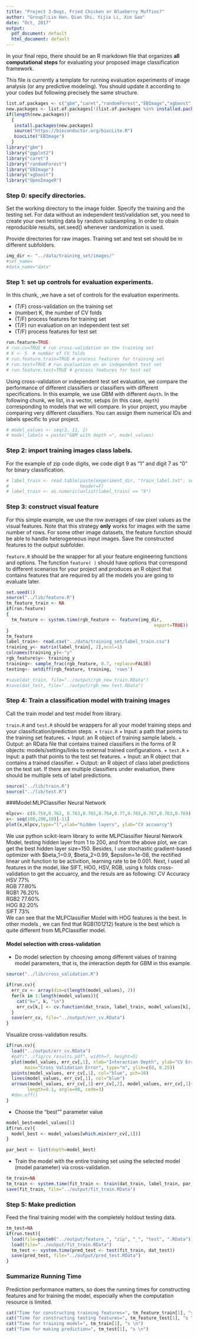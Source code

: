 ```yaml
---
title: "Project 3-Dogs, Fried Chicken or Blueberry Muffins?"
author: "Group7:Lin Han，Qian Shi, Yijia Li, Xin Gao"
date: "Oct, 2017"
output:
  pdf_document: default
  html_document: default
---
```

In your final repo, there should be an R markdown file that organizes **all computational steps** for evaluating your proposed image classification framework. 

This file is currently a template for running evaluation experiments of image analysis (or any predictive modeling). You should update it according to your codes but following precisely the same structure. 

```r
list.of.packages <- c("gbm","caret","randomForest","EBImage","xgboost","OpenImageR")
new.packages <- list.of.packages[!(list.of.packages %in% installed.packages()[,"Package"])]
if(length(new.packages))
  {
   install.packages(new.packages)
   source("https://bioconductor.org/biocLite.R")
   biocLite("EBImage")
  }
library("gbm")
library("ggplot2")
library("caret")
library("randomForest")
library("EBImage")
library("xgboost")
library("OpenImageR")
```

### Step 0: specify directories.

Set the working directory to the image folder. Specify the training and the testing set. For data without an independent test/validation set, you need to create your own testing data by random subsampling. In order to obain reproducible results, set.seed() whenever randomization is used. 


Provide directories for raw images. Training set and test set should be in different subfolders. 
```r
img_dir <- "../data/training_set/images/"
#set_name=
#data_name="data"
```

### Step 1: set up controls for evaluation experiments.

In this chunk, ,we have a set of controls for the evaluation experiments. 

+ (T/F) cross-validation on the training set
+ (number) K, the number of CV folds
+ (T/F) process features for training set
+ (T/F) run evaluation on an independent test set
+ (T/F) process features for test set

```r
run.feature=TRUE
# run.cv=TRUE # run cross-validation on the training set
# K <- 5  # number of CV folds
# run.feature.train=TRUE # process features for training set
# run.test=TRUE # run evaluation on an independent test set
# run.feature.test=TRUE # process features for test set
```

Using cross-validation or independent test set evaluation, we compare the performance of different classifiers or classifiers with different specifications. In this example, we use GBM with different `depth`. In the following chunk, we list, in a vector, setups (in this case, `depth`) corresponding to models that we will compare. In your project, you maybe comparing very different classifiers. You can assign them numerical IDs and labels specific to your project. 

```r
# model_values <- seq(3, 11, 2)
# model_labels = paste("GBM with depth =", model_values)
```

### Step 2: import training images class labels.

For the example of zip code digits, we code digit 9 as "1" and digit 7 as "0" for binary classification.

```r
# label_train <- read.table(paste(experiment_dir, "train_label.txt", sep=""),
#                           header=F)
# label_train <- as.numeric(unlist(label_train) == "9")
```

### Step 3: construct visual feature

For this simple example, we use the row averages of raw pixel values as the visual features. Note that this strategy **only** works for images with the same number of rows. For some other image datasets, the feature function should be able to handle heterogeneous input images. Save the constructed features to the output subfolder.

`feature.R` should be the wrapper for all your feature engineering functions and options. The function `feature( )` should have options that correspond to different scenarios for your project and produces an R object that contains features that are required by all the models you are going to evaluate later. 

```r
set.seed(1)
source("../lib/feature.R")
tm_feature_train <- NA
if(run.feature)
{
  tm_feature <- system.time(rgb_feature <- feature(img_dir, 
                                                        export=TRUE))
}
tm_feature
label_train<- read.csv("../data/training_set/label_train.csv")
training_y<- matrix(label_train[, 2],ncol=1)
colnames(training_y)<-"y"
rgb_feature$y<- training_y
training<- sample_frac(rgb_feature, 0.7, replace=FALSE)
testing<- setdiff(rgb_feature, training, 'rows')

#save(dat_train, file="../output/rgb_new_train.RData")
#save(dat_test, file="../output/rgb_new_test.RData")
```

### Step 4: Train a classification model with training images
Call the train model and test model from library. 

`train.R` and `test.R` should be wrappers for all your model training steps and your classification/prediction steps. 
+ `train.R`
  + Input: a path that points to the training set features.
  + Input: an R object of training sample labels.
  + Output: an RData file that contains trained classifiers in the forms of R objects: models/settings/links to external trained configurations.
+ `test.R`
  + Input: a path that points to the test set features.
  + Input: an R object that contains a trained classifier.
  + Output: an R object of class label predictions on the test set. If there are multiple classifiers under evaluation, there should be multiple sets of label predictions. 
```r
source("../lib/train.R")
source("../lib/test.R")
```


###Model:MLPClassifier Neural Network
```r
mlpcv<- c(0.759,0.762, 0.763,0.765,0.764,0.77,0.765,0.767,0.763,0.769)
x<- seq(100,200,10)[-11]
plot(x,mlpcv,type="l",xlab="hidden layers", ylab="CV accuarcy")
```
We use python scikit-learn library to write MLPClassifier Neural Network Model, testing hidden layer from 1 to 200, and from the above plot, we can get the best hidden layer size=150. Besides, I use stochastic gradient-based optimizer with $beta_1=0.9, $beta_2=0.99, $epsilon=1e-08, the rectified linear unit function to be activition, learning rate to be 0.001. Next, I used all features in the model, like SIFT, HOG, HSV, RGB, using k folds cross-validation to get the accuarcy, and the resuls are as following:
	     CV	Accuracy    
HSV  	       77%	        
RGB	       77.80%	    
RGB1	       76.20%	     
RGB2	       77.60%       
HOG	       82.20%	      
SIFT	       73%	        
We can see that the MLPClassifier Model with HOG features is the best. In other models , we can find that RGB(10*12*12) feature is the best which is quite different from MLPClassifier model.


#### Model selection with cross-validation
* Do model selection by choosing among different values of training model parameters, that is, the interaction depth for GBM in this example. 
```r
source("../lib/cross_validation.R")

if(run.cv){
  err_cv <- array(dim=c(length(model_values), 2))
  for(k in 1:length(model_values)){
    cat("k=", k, "\n")
    err_cv[k,] <- cv.function(dat_train, label_train, model_values[k], K)
  }
  save(err_cv, file="../output/err_cv.RData")
}
```

Visualize cross-validation results. 

```r
if(run.cv){
  load("../output/err_cv.RData")
  #pdf("../fig/cv_results.pdf", width=7, height=5)
  plot(model_values, err_cv[,1], xlab="Interaction Depth", ylab="CV Error",
       main="Cross Validation Error", type="n", ylim=c(0, 0.25))
  points(model_values, err_cv[,1], col="blue", pch=16)
  lines(model_values, err_cv[,1], col="blue")
  arrows(model_values, err_cv[,1]-err_cv[,2], model_values, err_cv[,1]+err_cv[,2], 
        length=0.1, angle=90, code=3)
  #dev.off()
}
```


* Choose the "best"" parameter value
```r
model_best=model_values[1]
if(run.cv){
  model_best <- model_values[which.min(err_cv[,1])]
}

par_best <- list(depth=model_best)
```

* Train the model with the entire training set using the selected model (model parameter) via cross-validation.
```r
tm_train=NA
tm_train <- system.time(fit_train <- train(dat_train, label_train, par_best))
save(fit_train, file="../output/fit_train.RData")
```

### Step 5: Make prediction 
Feed the final training model with the completely holdout testing data. 
```r
tm_test=NA
if(run.test){
  load(file=paste0("../output/feature_", "zip", "_", "test", ".RData"))
  load(file="../output/fit_train.RData")
  tm_test <- system.time(pred_test <- test(fit_train, dat_test))
  save(pred_test, file="../output/pred_test.RData")
}
```

### Summarize Running Time
Prediction performance matters, so does the running times for constructing features and for training the model, especially when the computation resource is limited. 
```r
cat("Time for constructing training features=", tm_feature_train[1], "s \n")
cat("Time for constructing testing features=", tm_feature_test[1], "s \n")
cat("Time for training model=", tm_train[1], "s \n")
cat("Time for making prediction=", tm_test[1], "s \n")
```
